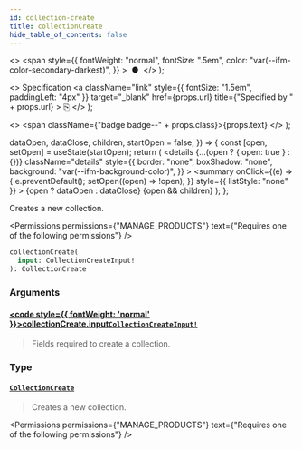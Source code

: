 ```yaml
---
id: collection-create
title: collectionCreate
hide_table_of_contents: false
---
```


  <>
    <span
      style={{
        fontWeight: "normal",
        fontSize: ".5em",
        color: "var(--ifm-color-secondary-darkest)",
      }}
    >
      &nbsp;●&nbsp;
    </span>
  </>
);

  <>
    Specification
    <a
      className="link"
      style={{ fontSize: "1.5em", paddingLeft: "4px" }}
      target="\_blank"
      href={props.url}
      title={"Specified by " + props.url}
    >
      ⎘
    </a>
  </>
);

  <>
    <span className={"badge badge--" + props.class}>{props.text}</span>
  </>
);


  dataOpen,
  dataClose,
  children,
  startOpen = false,
}) => {
  const [open, setOpen] = useState(startOpen);
  return (
    <details
      {...(open ? { open: true } : {})}
      className="details"
      style={{
        border: "none",
        boxShadow: "none",
        background: "var(--ifm-background-color)",
      }}
    >
      <summary
        onClick={(e) => {
          e.preventDefault();
          setOpen((open) => !open);
        }}
        style={{ listStyle: "none" }}
      >
        {open ? dataOpen : dataClose}
      </summary>
      {open && children}
    </details>
  );
};

Creates a new collection.

<Permissions
  permissions={"MANAGE_PRODUCTS"}
  text={"Requires one of the following permissions"}
/>

```graphql
collectionCreate(
  input: CollectionCreateInput!
): CollectionCreate
```

### Arguments

#### [<code style={{ fontWeight: 'normal' }}>collectionCreate.<b>input</b></code>](#)<Bullet />[`CollectionCreateInput!`](../../../api-reference/products/inputs/collection-create-input) <Badge class="secondary" text="non-null"/> <Badge class="secondary" text="input"/>

> Fields required to create a collection.

### Type

#### [`CollectionCreate`](../../../api-reference/products/objects/collection-create) <Badge class="secondary" text="object"/>

> Creates a new collection.

<Permissions
  permissions={"MANAGE_PRODUCTS"}
  text={"Requires one of the following permissions"}
/>

